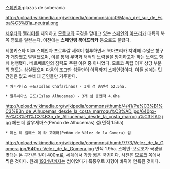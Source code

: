 [[스페인어]]:plazas de soberanía

http://upload.wikimedia.org/wikipedia/commons/c/c0/Mapa_del_sur_de_Espa%C3%B1a_neutral.png

[[세우타]]와 [[멜리야]]를 제외하고 [[모로코]]와 국경을 맞대고 있는 [[스페인]]의 [[아프리카]] 대륙의 북쪽 영토를 일컫는다. 이전에는 '''스페인령 북아프리카''' 등으로도 불렸다.

레콩키스타 이후 스페인과 포르투갈 세력이 침투하면서 북아프리카 지역에 수많은 항구가 개항했고 발달됐으며, 이를 통해 무역과 해적의 노략질을 방지하고자 하는 노력도 함께 병행됐다. 베르베르인의 침략도 주된 이유 중 아니었다. 모로코 독립 이후 상당 부분의 영토는 상실됐으며 다음의 조그만 섬들만이 아직까지 스페인령이다. 이들 섬에는 민간인은 없고 수비대 군인들만 거주한다.

 * 차파리나스 군도(Islas Chafarinas) - 3개 섬 총면적 52.5ha. 

 * 알우세마스 군도(Islas Alhucemas) - 3개 섬 총면적 4.6ha

http://upload.wikimedia.org/wikipedia/commons/thumb/4/41/Pe%C3%B1%C3%B3n_de_Alhucemas_desde_la_costa_marroqu%C3%AD.jpg/640px-Pe%C3%B1%C3%B3n_de_Alhucemas_desde_la_costa_marroqu%C3%AD.jpg
페뇬 데 알우세마스(Peñón de Alhucemas) 섬(면적 1.5ha)

 * 페뇬 데 벨레스 데 라 고메라(Peñón de Vélez de la Gomera) 섬

http://upload.wikimedia.org/wikipedia/commons/thumb/7/73/Velez_de_la_Gomera.jpg/640px-Velez_de_la_Gomera.jpg
면적 1.9ha. 스페인-모로코가 국경을 맞대는 본 구간은 길이 400m로, 세계에서 가장 짧은 국경이다. 사진은 모로코 쪽에서 찍은 것이다. 원래 [[1934년]]까지는 섬이었다가 폭풍우로 지형이 바뀌어 연륙된 것이다. 
